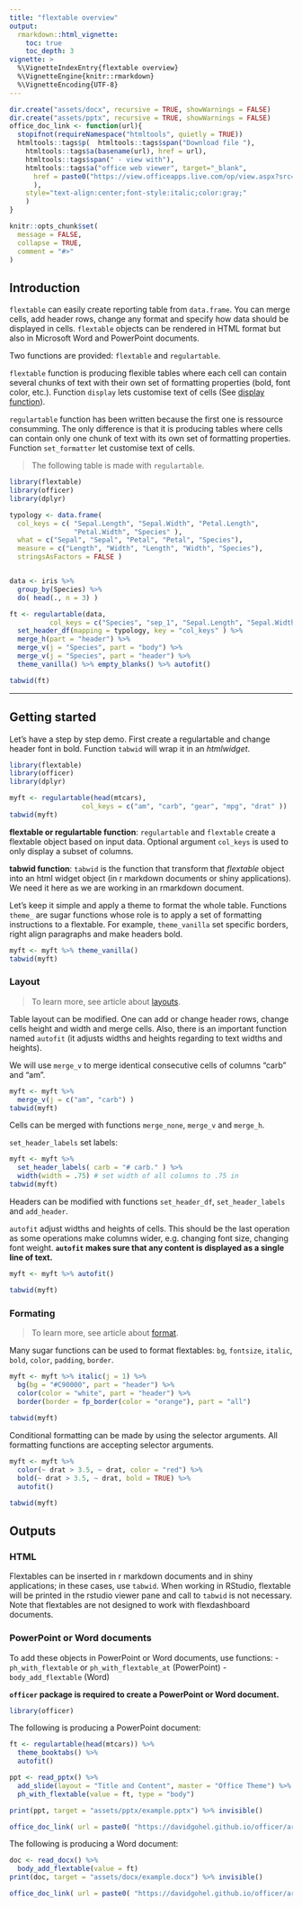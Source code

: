 ```yaml
---
title: "flextable overview"
output: 
  rmarkdown::html_vignette:
    toc: true 
    toc_depth: 3
vignette: >
  %\VignetteIndexEntry{flextable overview}
  %\VignetteEngine{knitr::rmarkdown}
  %\VignetteEncoding{UTF-8}
---
```


```r
dir.create("assets/docx", recursive = TRUE, showWarnings = FALSE)
dir.create("assets/pptx", recursive = TRUE, showWarnings = FALSE)
office_doc_link <- function(url){
  stopifnot(requireNamespace("htmltools", quietly = TRUE))
  htmltools::tags$p(  htmltools::tags$span("Download file "),
    htmltools::tags$a(basename(url), href = url), 
    htmltools::tags$span(" - view with"),
    htmltools::tags$a("office web viewer", target="_blank", 
      href = paste0("https://view.officeapps.live.com/op/view.aspx?src=", url)
      ), 
    style="text-align:center;font-style:italic;color:gray;"
    )
}
```

```r
knitr::opts_chunk$set(
  message = FALSE,
  collapse = TRUE,
  comment = "#>"
)
```

## Introduction 

`flextable` can easily create reporting table from `data.frame`. You can merge cells, add header rows, change any format and specify how data should be displayed in cells. `flextable` objects can be rendered in HTML format but also in Microsoft Word and PowerPoint documents.

Two functions are provided: `flextable` and `regulartable`.

`flextable` function is producing flexible tables where each cell can contain 
several chunks of text with their own set of formatting properties 
(bold, font color, etc.). Function `display` lets customise text of cells (See 
[display function](format.html#display-function)).


`regulartable` function has been written because the first one is ressource 
consumming. The only difference is that it is producing tables where cells 
can contain only one chunk of text with its own set of formatting properties.
Function `set_formatter` let customise text of cells.

> The following table is made with `regulartable`.

```r
library(flextable)
library(officer)
library(dplyr)

typology <- data.frame(
  col_keys = c( "Sepal.Length", "Sepal.Width", "Petal.Length",
                "Petal.Width", "Species" ),
  what = c("Sepal", "Sepal", "Petal", "Petal", "Species"),
  measure = c("Length", "Width", "Length", "Width", "Species"),
  stringsAsFactors = FALSE )


data <- iris %>% 
  group_by(Species) %>% 
  do( head(., n = 3) )

ft <- regulartable(data, 
          col_keys = c("Species", "sep_1", "Sepal.Length", "Sepal.Width", "sep_2",  "Petal.Length", "Petal.Width" ) ) %>% 
  set_header_df(mapping = typology, key = "col_keys" ) %>% 
  merge_h(part = "header") %>% 
  merge_v(j = "Species", part = "body") %>% 
  merge_v(j = "Species", part = "header") %>% 
  theme_vanilla() %>% empty_blanks() %>% autofit() 

tabwid(ft)
```

---


## Getting started

Let's have a step by step demo. First create a regulartable and change header font in bold. Function `tabwid` will wrap it in an *htmlwidget*.

```r
library(flextable)
library(officer)
library(dplyr)

myft <- regulartable(head(mtcars), 
                  col_keys = c("am", "carb", "gear", "mpg", "drat" ))
tabwid(myft)
```

**flextable or regulartable function**: `regulartable` and `flextable` create a flextable object based on input data. Optional argument `col_keys` is used to only display a subset of columns. 

**tabwid function**: `tabwid` is the function that transform that *flextable* object into an html widget object (in r markdown documents or shiny applications). We need it here as we are working in an rmarkdown document.

Let's keep it simple and apply a theme to format the whole table. Functions `theme_` are sugar functions whose role is to apply a set of formatting instructions to a flextable. For example, `theme_vanilla` set specific borders, right align paragraphs and make headers bold. 

```r
myft <- myft %>% theme_vanilla()
tabwid(myft)
```

### Layout

> To learn more, see article about [layouts](./layout.html).

Table layout can be modified. One can add or change header rows, change cells height and width and merge cells. Also, there is an important function named `autofit` (it adjusts widths and heights regarding to text widths and heights).

We will use `merge_v` to merge identical consecutive cells of 
columns "carb" and "am".

```r
myft <- myft %>%
  merge_v(j = c("am", "carb") )
tabwid(myft)
```

Cells can be merged with functions `merge_none`, `merge_v` and `merge_h`.

`set_header_labels` set labels:

```r
myft <- myft %>%
  set_header_labels( carb = "# carb." ) %>% 
  width(width = .75) # set width of all columns to .75 in
tabwid(myft)
```

Headers can be modified with functions `set_header_df`, `set_header_labels` and `add_header`.

`autofit` adjust widths and heights of cells. This should be the last operation as some operations make columns wider, e.g. changing font size, changing font weight. **`autofit` makes sure that any content is displayed as a single line of text.**

```r
myft <- myft %>% autofit()

tabwid(myft)
```


### Formating

> To learn more, see article about [format](./format.html).

Many sugar functions can be used to format flextables: `bg`, `fontsize`, `italic`, `bold`, `color`, `padding`, `border`. 

```r
myft <- myft %>% italic(j = 1) %>% 
  bg(bg = "#C90000", part = "header") %>% 
  color(color = "white", part = "header") %>% 
  border(border = fp_border(color = "orange"), part = "all")
  
tabwid(myft)
```

Conditional formatting can be made by using the selector arguments. All formatting functions are accepting selector arguments. 

```r
myft <- myft %>% 
  color(~ drat > 3.5, ~ drat, color = "red") %>% 
  bold(~ drat > 3.5, ~ drat, bold = TRUE) %>% 
  autofit()

tabwid(myft)
```


## Outputs

### HTML

Flextables can be inserted in r markdown documents and in shiny applications; in these cases, use `tabwid`. When working in RStudio, flextable will be printed in the rstudio viewer pane and call to `tabwid` is not necessary. Note that flextables are not designed to work with flexdashboard documents.

### PowerPoint or Word documents

To add these objects in PowerPoint or Word documents, use functions:
- `ph_with_flextable` or `ph_with_flextable_at` (PowerPoint)
- `body_add_flextable` (Word)

**`officer` package is required to create a PowerPoint or Word document.**

```r
library(officer)
```

The following is producing a PowerPoint document:

```r
ft <- regulartable(head(mtcars)) %>% 
  theme_booktabs() %>% 
  autofit()

ppt <- read_pptx() %>% 
  add_slide(layout = "Title and Content", master = "Office Theme") %>% 
  ph_with_flextable(value = ft, type = "body") 

print(ppt, target = "assets/pptx/example.pptx") %>% invisible()
```

```r
office_doc_link( url = paste0( "https://davidgohel.github.io/officer/articles/", "assets/pptx/example.pptx" ) )
```

The following is producing a Word document:

```r
doc <- read_docx() %>% 
  body_add_flextable(value = ft)
print(doc, target = "assets/docx/example.docx") %>% invisible()
```

```r
office_doc_link( url = paste0( "https://davidgohel.github.io/officer/articles/", "assets/docx/example.docx" ) )
```
